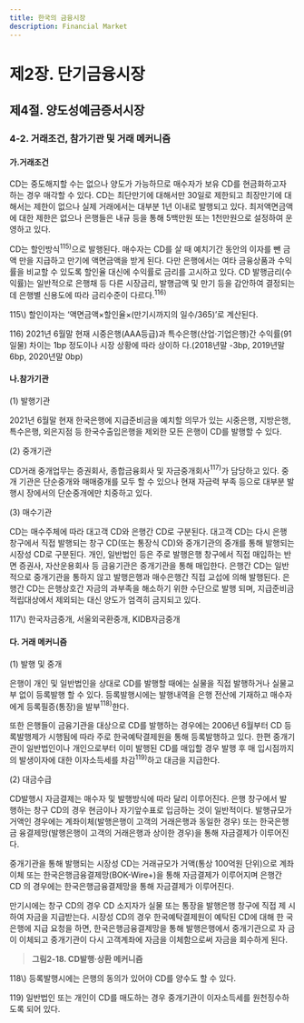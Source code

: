 ```yaml
---
title: 한국의 금융시장
description: Financial Market
---
```


# 제2장. 단기금융시장

## 제4절. 양도성예금증서시장

### 4-2. 거래조건, 참가기관 및 거래 메커니즘

#### 가.거래조건

CD는 중도해지할 수는 없으나 양도가 가능하므로 매수자가 보유 CD를 현금화하고자
하는 경우 매각할 수 있다. CD는 최단만기에 대해서만 30일로 제한되고 최장만기에 대
해서는 제한이 없으나 실제 거래에서는 대부분 1년 이내로 발행되고 있다. 최저액면금액
에 대한 제한은 없으나 은행들은 내규 등을 통해 5백만원 또는 1천만원으로 설정하여 운
영하고 있다.

CD는 할인방식$^{115)}$으로 발행된다. 매수자는 CD를 살 때 예치기간 동안의 이자를 뺀 금액
만을 지급하고 만기에 액면금액을 받게 된다. 다만 은행에서는 여타 금융상품과 수익률을
비교할 수 있도록 할인율 대신에 수익률로 금리를 고시하고 있다. CD 발행금리(수익률)는
일반적으로 은행채 등 다른 시장금리, 발행금액 및 만기 등을 감안하여 결정되는데 은행별
신용도에 따라 금리수준이 다르다.$^{116)}$


<GComment>
115\) 할인이자는 ‘액면금액×할인율×(만기시까지의 일수/365)’로 계산된다.

116\) 2021년 6월말 현재 시중은행(AAA등급)과 특수은행(산업·기업은행)간 수익률(91일물) 차이는 1bp 정도이나 시장 상황에 따라 상이하
다.(2018년말 -3bp, 2019년말 6bp, 2020년말 0bp)

</GComment>

#### 나.참가기관

(1) 발행기관

2021년 6월말 현재 한국은행에 지급준비금을 예치할 의무가 있는 시중은행, 지방은행,
특수은행, 외은지점 등 한국수출입은행을 제외한 모든 은행이 CD를 발행할 수 있다.

(2) 중개기관

CD거래 중개업무는 증권회사, 종합금융회사 및 자금중개회사$^{117)}$가 담당하고 있다. 중개
기관은 단순중개와 매매중개를 모두 할 수 있으나 현재 자금력 부족 등으로 대부분 발행시
장에서의 단순중개에만 치중하고 있다.

(3) 매수기관

CD는 매수주체에 따라 대고객 CD와 은행간 CD로 구분된다. 대고객 CD는 다시 은행
창구에서 직접 발행되는 창구 CD(또는 통장식 CD)와 중개기관의 중개를 통해 발행되는
시장성 CD로 구분된다. 개인, 일반법인 등은 주로 발행은행 창구에서 직접 매입하는 반면
증권사, 자산운용회사 등 금융기관은 중개기관을 통해 매입한다.
은행간 CD는 일반적으로 중개기관을 통하지 않고 발행은행과 매수은행간 직접 교섭에
의해 발행된다. 은행간 CD는 은행상호간 자금의 과부족을 해소하기 위한 수단으로 발행
되며, 지급준비금 적립대상에서 제외되는 대신 양도가 엄격히 금지되고 있다.

<GComment>
117\) 한국자금중개, 서울외국환중개, KIDB자금중개

</GComment>

#### 다. 거래 메커니즘

(1) 발행 및 중개

은행이 개인 및 일반법인을 상대로 CD를 발행할 때에는 실물을 직접 발행하거나 실물교부 없이 등록발행 할 수 있다. 등록발행시에는 발행내역을 은행 전산에 기재하고 매수자
에게 등록필증(통장)을 발부$^{118)}$한다.

또한 은행들이 금융기관을 대상으로 CD를 발행하는 경우에는 2006년 6월부터 CD 등
록발행제가 시행됨에 따라 주로 한국예탁결제원을 통해 등록발행하고 있다.
한편 중개기관이 일반법인이나 개인으로부터 이미 발행된 CD를 매입할 경우 발행 후 매
입시점까지의 발생이자에 대한 이자소득세를 차감$^{119)}$하고 대금을 지급한다.

(2) 대금수급

CD발행시 자금결제는 매수자 및 발행방식에 따라 달리 이루어진다. 은행 창구에서 발
행하는 창구 CD의 경우 현금이나 자기앞수표로 입금하는 것이 일반적이다. 발행규모가
거액인 경우에는 계좌이체(발행은행이 고객의 거래은행과 동일한 경우) 또는 한국은행금
융결제망(발행은행이 고객의 거래은행과 상이한 경우)을 통해 자금결제가 이루어진다.

중개기관을 통해 발행되는 시장성 CD는 거래규모가 거액(통상 100억원 단위)으로 계좌
이체 또는 한국은행금융결제망(BOK-Wire+)을 통해 자금결제가 이루어지며 은행간 CD
의 경우에는 한국은행금융결제망을 통해 자금결제가 이루어진다.

만기시에는 창구 CD의 경우 CD 소지자가 실물 또는 통장을 발행은행 창구에 직접 제
시하여 자금을 지급받는다. 시장성 CD의 경우 한국예탁결제원이 예탁된 CD에 대해 한
국은행에 지급 요청을 하면, 한국은행금융결제망을 통해 발행은행에서 중개기관으로 자
금이 이체되고 중개기관이 다시 고객계좌에 자금을 이체함으로써 자금을 회수하게 된다.

> __그림2-18. CD발행·상환 메커니즘__

<GCenterImg src ="/fm/2-18.png" caption="그림2-18. CD발행·상환 메커니즘"/>

<GComment>
118\) 등록발행시에는 은행의 동의가 있어야 CD를 양수도 할 수 있다.

119\) 일반법인 또는 개인이 CD를 매도하는 경우 중개기관이 이자소득세를 원천징수하도록 되어 있다.

</GComment>
